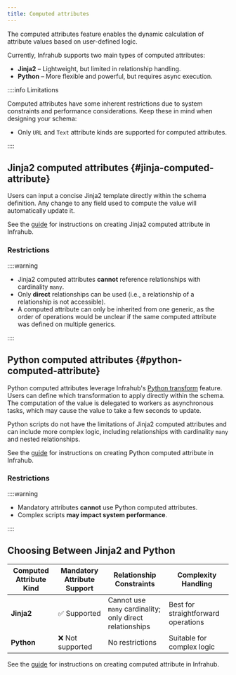 ```yaml
---
title: Computed attributes
---
```


The computed attributes feature enables the dynamic calculation of attribute values based on user-defined logic.

Currently, Infrahub supports two main types of computed attributes:

* **Jinja2** – Lightweight, but limited in relationship handling.
* **Python** – More flexible and powerful, but requires async execution.

::::info Limitations

Computed attributes have some inherent restrictions due to system constraints and performance considerations. Keep these in mind when designing your schema:

* Only `URL` and `Text` attribute kinds are supported for computed attributes.

::::

## Jinja2 computed attributes {#jinja-computed-attribute}

Users can input a concise Jinja2 template directly within the schema definition. Any change to any field used to compute the value will automatically update it.

See the [guide](../guides/computed-attributes) for instructions on creating Jinja2 computed attribute in Infrahub.

### Restrictions

::::warning

* Jinja2 computed attributes **cannot** reference relationships with cardinality `many`.
* Only **direct** relationships can be used (i.e., a relationship of a relationship is not accessible).
* A computed attribute can only be inherited from one generic, as the order of operations would be unclear if the same computed attribute was defined on multiple generics.

::::

## Python computed attributes {#python-computed-attribute}

Python computed attributes leverage Infrahub's [Python transform](./transformation.mdx) feature. Users can define which transformation to apply directly within the schema. The computation of the value is delegated to workers as asynchronous tasks, which may cause the value to take a few seconds to update.

Python scripts do not have the limitations of Jinja2 computed attributes and can include more complex logic, including relationships with cardinality `many` and nested relationships.

See the [guide](../guides/computed-attributes) for instructions on creating Python computed attribute in Infrahub.

### Restrictions

::::warning

* Mandatory attributes **cannot** use Python computed attributes.
* Complex scripts **may impact system performance**.

::::

## Choosing Between Jinja2 and Python

| Computed Attribute Kind | Mandatory Attribute Support | Relationship Constraints                                 | Complexity Handling                   |
|-------------------------|-----------------------------|----------------------------------------------------------|---------------------------------------|
| **Jinja2**              | ✅ Supported                | Cannot use `many` cardinality; only direct relationships | Best for straightforward operations   |
| **Python**              | ❌ Not supported            | No restrictions                                          | Suitable for complex logic            |

See the [guide](../guides/computed-attributes) for instructions on creating computed attribute in Infrahub.
